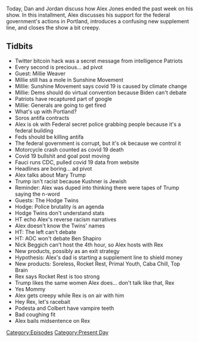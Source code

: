 {{Episode
    | title           = July 17, 2020
    | caption         = [https://knowledgefight.libsyn.com/459-july-17-2020 Listen to this episode on Libsyn]
    | episodeNumber   = 459
    | length          = 02:28:16
    | airDate         = July 22, 2020
    | coverageDate    = July 17, 2020
    | episodeType     = [[:Category:Present Day|Present Day]]
    | appearance      = [[Roger Stone]], [[Millie Weaver]], [[George Soros]], [[Anthony Fauci]], [[Mary Trump]], [[Hodge Twins]], [[Rex Jones]], [[John Podesta]], [[Stephen Colbert]]
    | oocDrop         = Roger Stone uses a slur on a radion interview
    | previousEpisode = [[458: July 14, 2020]]
    | nextEpisode     = [[460: Donk's Dojo]]
}}

{{Stub}}

Today, Dan and Jordan discuss how Alex Jones ended the past week on his show. In this installment, Alex discusses his support for the federal government's actions in Portland, introduces a confusing new supplement line, and closes the show a bit creepy.

==Tidbits==

*Twitter bitcoin hack was a secret message from intelligence Patriots
*Every second is precious... ad pivot
*Guest: Millie Weaver
*Millie still has a mole in Sunshine Movement
*Millie: Sunshine Movement says covid 19 is caused by climate change
*Millie: Dems should do virtual convention because Biden can't debate
*Patriots have recaptured part of google
*Millie: Generals are going to get fired
*What's up with Portland?
*Soros antifa contracts
*Alex is ok with Federal secret police grabbing people because it's a federal building
*Feds should be killing antifa
*The federal government is corrupt, but it's ok because we control it
*Motorcycle crash counted as covid 19 death
*Covid 19 bullshit and goal post moving
*Fauci runs CDC, pulled covid 19 data from website
*Headlines are boring... ad pivot
*Alex talks about Mary Trump
*Trump isn't racist because Kushner is Jewish
*Reminder: Alex was duped into thinking there were tapes of Trump saying the n-word
*Guests: The Hodge Twins
*Hodge: Police brutality is an agenda
*Hodge Twins don't understand stats
*HT echo Alex's reverse racism narratives
*Alex doesn't know the Twins' names
*HT: The left can't debate
*HT: AOC won't debate Ben Shapiro
*Nick Beggich can't host the 4th hour, so Alex hosts with Rex
*New products, possibly as an exit strategy
*Hypothesis: Alex's dad is starting a supplement line to shield money
*New products: Soreless, Rocket Rest, Primal Youth, Caba Chill, Top Brain
*Rex says Rocket Rest is too strong
*Trump likes the same women Alex does... don't talk like that, Rex
*Yes Mommy
*Alex gets creepy while Rex is on air with him
*Hey Rex, let's racebait
*Podesta and Colbert have vampire teeth
*Bad coughing fit
*Alex bails midsentence on Rex

[[Category:Episodes]]
[[Category:Present Day]]
